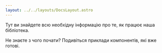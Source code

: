 ```yaml
---
layout: ../../layouts/DocsLayout.astro
---
```



Тут ви знайдете всю необхідну інформацію про те, як працює наша бібліотека.

Не знаєте з чого почати? Подивіться <Link href={routes.docsComponents}>приклади компонентів, які вже готові</Link>.
